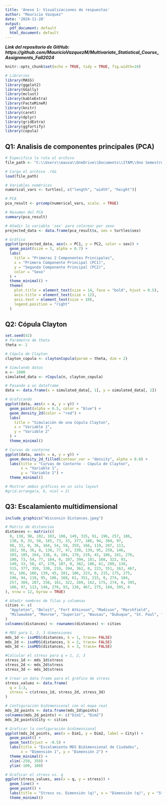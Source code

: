 ```yaml
---
title: 'Anexo 1: Visualizaciones de respuestas'
author: "Mauricio Vazquez"
date: '2024-11-28'
output:
  pdf_document: default
  html_document: default
---
```


***Link del repositorio de GitHub: https://github.com/MauricioVazquezM/Multivariate_Statistical_Course_Assignments_Fall2024***

```r
knitr::opts_chunk$set(echo = TRUE, tidy = TRUE, fig.width=10)

# Libraries
library(MASS)  
library(ggplot2)
library(GGally)
library(mclust)
library(kableExtra)
library(FactoMineR)
library(knitr)
library(caret)
library(dplyr)
library(gridExtra)
library(ggfortify)
library(copula)
```

## Q1: Analisis de componentes principales (PCA)

```r
# Especifica la ruta al archivo
file_path <- "C:\\Users\\mauva\\OneDrive\\Documents\\ITAM\\9no Semestre\\METODOS MULTIVARIADOS\\REPOSITORIO\\Multivariate_Statistical_Course_Assignments_Fall2024\\EXAM 02\\turtles.rda"

# Carga el archivo .rda
load(file_path)

# Variables numéricas
numerical_vars <- turtles[, c("length", "width", "height")]

# PCA
pca_result <- prcomp(numerical_vars, scale. = TRUE)

# Resumen del PCA
summary(pca_result)

# Añadir la variable 'sex' para colorear por sexo
projected_data <- data.frame(pca_result$x, sex = turtles$sex)

# Gráfico
ggplot(projected_data, aes(x = PC1, y = PC2, color = sex)) +
  geom_point(size = 3, alpha = 0.7) +
  labs(
    title = "Primeras 2 Componentes Principales",
    x = "Primera Componente Principal (PC1)",
    y = "Segunda Componente Principal (PC2)",
    color = "Sexo"
  ) +
  theme_minimal() +
  theme(
    plot.title = element_text(size = 14, face = "bold", hjust = 0.5),
    axis.title = element_text(size = 12),
    axis.text = element_text(size = 10),
    legend.position = "right"
  )
```


\newpage

## Q2: Cópula Clayton

```r
set.seed(42) 
# Parámetro de theta
theta <- 2  

# Cópula de Clayton
clayton_copula <- claytonCopula(param = theta, dim = 2)

# Simulando datos
n <- 1000  
simulated_data <- rCopula(n, clayton_copula)

# Pasando a un dataframe
data <- data.frame(x = simulated_data[, 1], y = simulated_data[, 2])

# Graficando
ggplot(data, aes(x = x, y = y)) +
  geom_point(alpha = 0.5, color = "blue") +
  geom_density_2d(color = "red") + 
  labs(
    title = "Simulación de una Cópula Clayton",
    x = "Variable 1",
    y = "Variable 2"
  ) +
  theme_minimal()

# Curvas de contorno
ggplot(data, aes(x = x, y = y)) +
  geom_density_2d_filled(contour_var = "density", alpha = 0.6) +
  labs(title = "Curvas de Contorno - Cópula de Clayton",
       x = "Variable 1",
       y = "Variable 2") +
  theme_minimal()

# Mostrar ambos gráficos en un solo layout
#grid.arrange(a, b, ncol = 2)
```


\newpage

## Q3: Escalamiento multidimensional

```r
include_graphics("Wisconsin Distances.jpeg")

# Matriz de distancias
distances <- matrix(c(
  0, 130, 98, 102, 103, 100, 149, 315, 91, 196, 257, 186,
  130, 0, 33, 50, 185, 73, 33, 377, 186, 94, 304, 97,
  98, 33, 0, 36, 164, 54, 58, 359, 166, 119, 287, 113,
  102, 50, 36, 0, 138, 77, 47, 330, 139, 95, 258, 146,
  103, 185, 164, 138, 0, 184, 170, 219, 45, 186, 161, 276,
  100, 73, 54, 77, 184, 0, 107, 394, 181, 168, 322, 93,
  149, 33, 58, 47, 170, 107, 0, 362, 186, 61, 289, 130,
  315, 377, 359, 330, 219, 394, 362, 0, 223, 351, 162, 467,
  91, 186, 166, 139, 45, 181, 186, 223, 0, 215, 175, 275,
  196, 94, 119, 95, 186, 168, 61, 351, 215, 0, 274, 184,
  257, 304, 287, 258, 161, 322, 289, 162, 175, 274, 0, 395,
  186, 97, 113, 146, 276, 93, 130, 467, 275, 184, 395, 0
), nrow = 12, byrow = TRUE)

# Añadir nombres de filas y columnas
cities <- c(
  "Appleton", "Beloit", "Fort Atkinson", "Madison", "Marshfield", 
  "Milwaukee", "Monroe", "Superior", "Wausau", "Dubuque", "St. Paul", "Chicago"
)
colnames(distances) <- rownames(distances) <- cities

# MDS para 1, 2, 3 dimensiones
mds_1d <- isoMDS(distances, k = 1, trace= FALSE)
mds_2d <- isoMDS(distances, k = 2, trace= FALSE)
mds_3d <- isoMDS(distances, k = 3, trace= FALSE)

#Calcular el stress para q = 1, 2, 3
stress_1d <- mds_1d$stress
stress_2d <- mds_2d$stress
stress_3d <- mds_3d$stress

# Crear un data frame para el gráfico de stress
stress_values <- data.frame(
  q = 1:3,
  stress = c(stress_1d, stress_2d, stress_3d)
)

# Configuración bidimensional con el mapa real
mds_2d_points <- data.frame(mds_2d$points)
colnames(mds_2d_points) <- c("Dim1", "Dim2")
mds_2d_points$City <- cities

# Graficar la configuración bidimensional
ggplot(mds_2d_points, aes(x = Dim1, y = Dim2, label = City)) +
  geom_point() +
  geom_text(vjust = -0.5) +
  labs(title = "Escalamiento MDS Bidimensional de Ciudades",
       x = "Dimensión 1", y = "Dimensión 2") +
  theme_minimal() +
  xlim(-250, 350) +
  ylim(-100, 100) 

# Graficar el stress vs. q
ggplot(stress_values, aes(x = q, y = stress)) +
  geom_line() +
  geom_point() +
  labs(title = "Stress vs. Dimensión (q)", x = "Dimensión (q)", y = "Stress") +
  theme_minimal()
```
